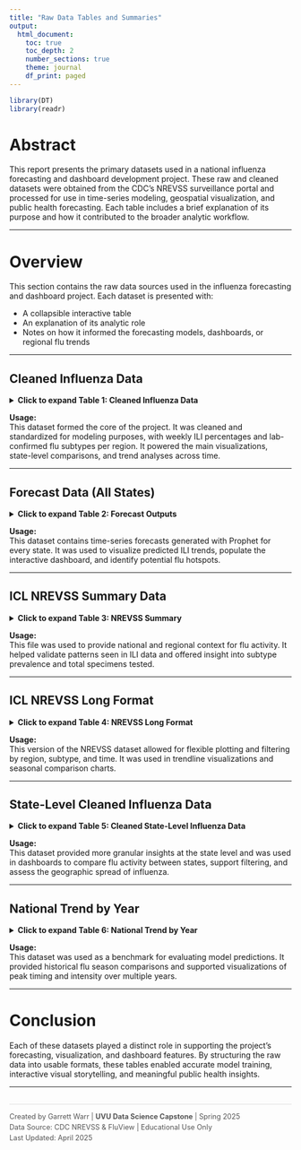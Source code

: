 ```yaml
---
title: "Raw Data Tables and Summaries"
output: 
  html_document:
    toc: true
    toc_depth: 2
    number_sections: true
    theme: journal
    df_print: paged
---
```


```r
library(DT)
library(readr)
```

# Abstract

This report presents the primary datasets used in a national influenza forecasting and dashboard development project. These raw and cleaned datasets were obtained from the CDC’s NREVSS surveillance portal and processed for use in time-series modeling, geospatial visualization, and public health forecasting. Each table includes a brief explanation of its purpose and how it contributed to the broader analytic workflow.

---

# Overview

This section contains the raw data sources used in the influenza forecasting and dashboard project. Each dataset is presented with:

- A collapsible interactive table  
- An explanation of its analytic role  
- Notes on how it informed the forecasting models, dashboards, or regional flu trends

---

## Cleaned Influenza Data

<details>
<summary><strong>Click to expand Table 1: Cleaned Influenza Data</strong></summary>

```r
influenza_full <- read_csv("cleaned_influenza_data.csv")
datatable(influenza_full, options = list(pageLength = 10),
          caption = "Table 1. Cleaned influenza dataset used for forecasting and model training.")
```

</details>

**Usage:**  
This dataset formed the core of the project. It was cleaned and standardized for modeling purposes, with weekly ILI percentages and lab-confirmed flu subtypes per region. It powered the main visualizations, state-level comparisons, and trend analyses across time.

---

## Forecast Data (All States)

<details>
<summary><strong>Click to expand Table 2: Forecast Outputs</strong></summary>

```r
forecast_data <- read_csv("flu_forecast_all_states.csv")
datatable(forecast_data, options = list(pageLength = 10),
          caption = "Table 2. Prophet forecast results for all U.S. states.")
```

</details>

**Usage:**  
This dataset contains time-series forecasts generated with Prophet for every state. It was used to visualize predicted ILI trends, populate the interactive dashboard, and identify potential flu hotspots.

---

## ICL NREVSS Summary Data

<details>
<summary><strong>Click to expand Table 3: NREVSS Summary</strong></summary>

```r
nrevss_summary <- read_csv("ICL_NREVSS_Summary.csv")
datatable(nrevss_summary, options = list(pageLength = 10),
          caption = "Table 3. Summary-level CDC influenza detections reported by labs.")
```

</details>

**Usage:**  
This file was used to provide national and regional context for flu activity. It helped validate patterns seen in ILI data and offered insight into subtype prevalence and total specimens tested.

---

## ICL NREVSS Long Format

<details>
<summary><strong>Click to expand Table 4: NREVSS Long Format</strong></summary>

```r
nrevss_long <- read_csv("ICL_NREVSS_LongFormat.csv")
datatable(nrevss_long, options = list(pageLength = 10),
          caption = "Table 4. Long-format NREVSS data for time-series plotting.")
```

</details>

**Usage:**  
This version of the NREVSS dataset allowed for flexible plotting and filtering by region, subtype, and time. It was used in trendline visualizations and seasonal comparison charts.

---

## State-Level Cleaned Influenza Data

<details>
<summary><strong>Click to expand Table 5: Cleaned State-Level Influenza Data</strong></summary>

```r
state_data <- read_csv("cleaned_influenza_state_data.csv")
datatable(state_data, options = list(pageLength = 10),
          caption = "Table 5. Weekly ILI data at the state level.")
```

</details>

**Usage:**  
This dataset provided more granular insights at the state level and was used in dashboards to compare flu activity between states, support filtering, and assess the geographic spread of influenza.

---

## National Trend by Year

<details>
<summary><strong>Click to expand Table 6: National Trend by Year</strong></summary>

```r
national_trend <- read_csv("national_trend_by_year.csv")
datatable(national_trend, options = list(pageLength = 10),
          caption = "Table 6. Historical national ILI trends by year.")
```

</details>

**Usage:**  
This dataset was used as a benchmark for evaluating model predictions. It provided historical flu season comparisons and supported visualizations of peak timing and intensity over multiple years.

---

# Conclusion

Each of these datasets played a distinct role in supporting the project's forecasting, visualization, and dashboard features. By structuring the raw data into usable formats, these tables enabled accurate model training, interactive visual storytelling, and meaningful public health insights.

---

<footer style="font-size: 0.9em; margin-top: 30px; border-top: 1px solid #ddd; padding-top: 10px; color: #555;">
  <p style="margin: 4px 0;">
    Created by Garrett Warr | <strong>UVU Data Science Capstone</strong> | Spring 2025  
  </p>
  <p style="margin: 4px 0;">
    Data Source: CDC NREVSS & FluView | Educational Use Only  
  </p>
  <p style="margin: 4px 0;">
    Last Updated: April 2025
  </p>
</footer>
